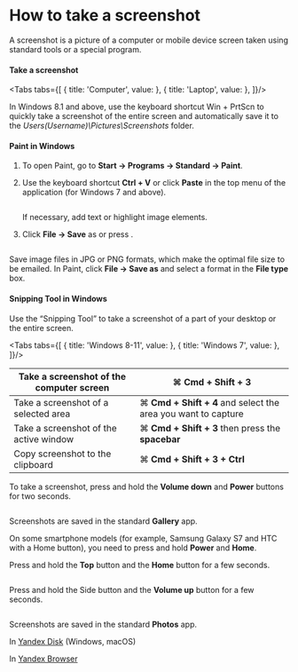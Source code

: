 
# How to take a screenshot

A screenshot is a picture of a computer or mobile device screen taken using standard tools or a special program.

<Cut title="Windows 7-11">

#### Take a screenshot

<Tabs tabs={[
  { title: 'Computer', value: <ScreenshotList1/> },
  { title: 'Laptop', value: <ScreenshotList2/> },
]}/>

<Note mode="note" title="Note">

In Windows 8.1 and above, use the keyboard shortcut Win + PrtScn to quickly take a screenshot of the entire screen and automatically save it to the _Users\(Username)\Pictures\Screenshots_ folder.

</Note>

#### Paint in Windows

1. To open Paint, go to **Start → Programs → Standard → Paint**.
2. Use the keyboard shortcut **Ctrl + V** or click **Paste** in the top menu of the application (for Windows 7 and above).

    <Image width="700px" withBackground imageId="1682078409159" alt="" />

    If necessary, add text or highlight image elements.

3. Click **File → Save** as or press <img src="https://tlkfrontprod.azureedge.net/portal-production/static/uploaded/images/1682078389947/1682078389947_original_png.png" alt="" />.

    <Image width="700px" withBackground imageId="1682078413781" alt="" />

<Note mode="note" title="Note">

Save image files in JPG or PNG formats, which make the optimal file size to be emailed. In Paint, click **File → Save as** and select a format in the **File type** box.

</Note>

#### Snipping Tool in Windows

Use the “Snipping Tool” to take a screenshot of a part of your desktop or the entire screen.

<Tabs tabs={[
  { title: 'Windows 8-11', value: <ScreenshotList3/> },
  { title: 'Windows 7', value: <ScreenshotList4/> },
]}/>

</Cut>

<Cut title="macOS">

Take a screenshot of the computer screen | ⌘ **Cmd + Shift + 3**
----- | -----
Take a screenshot of a selected area | ⌘ **Cmd + Shift + 4** and select the area you want to capture
Take a screenshot of the active window | ⌘ **Cmd + Shift + 3** then press the **spacebar**
Copy screenshot to the clipboard | ⌘ **Cmd + Shift + 3 + Ctrl**

</Cut>

<Cut title="Android">

To take a screenshot, press and hold the **Volume down** and **Power** buttons for two seconds.

<Image width="300px" withBackground imageId="1682078355856" alt="" />

Screenshots are saved in the standard **Gallery** app.

<Note mode="note" title="Note">

On some smartphone models (for example, Samsung Galaxy S7 and HTC with a Home button), you need to press and hold **Power** and **Home**.

</Note>

</Cut>

<Cut title="iOS">

<Cut title="iPad, iPhone SE–8">

Press and hold the **Top** button and the **Home** button for a few seconds.

<Image width="300px" withBackground imageId="1682078367921" alt="" />

</Cut>

<Cut title="iPhone X–13">

Press and hold the Side button and the **Volume up** button for a few seconds.

<Image width="300px" withBackground imageId="1682078362588" alt="" />

</Cut>

Screenshots are saved in the standard **Photos** app.

</Cut>

In [Yandex Disk](https://yandex.com/support/disk-desktop-windows/screenshots.html) (Windows, macOS)

In [Yandex Browser](https://yandex.com/support/browser/working-with-files/screenshots.html)
